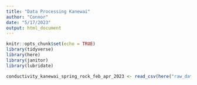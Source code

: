 ```yaml
---
title: "Data Processing Kanewai"
author: "Connor"
date: "5/17/2023"
output: html_document
---
```


```r
knitr::opts_chunk$set(echo = TRUE)
library(tidyverse)
library(here)
library(janitor)
library(lubridate)
```

```r
conductivity_kanewai_spring_rock_feb_apr_2023 <- read_csv(here("raw_data/kanewai/data_conductivity_FebApr2023_ KanewaiSpringRock_21415544.csv"))
```


